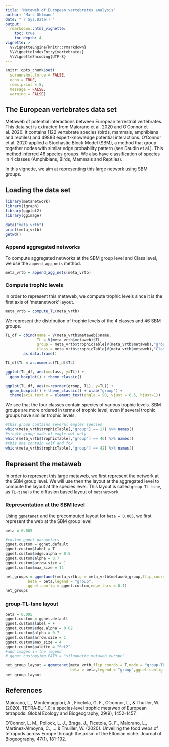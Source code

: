 ```yaml
---
title: "Metaweb of European vertebrates analysis"
author: "Marc Ohlmann"
date: "`r Sys.Date()`"
output:
  rmarkdown::html_vignette:
    toc: true
    toc_depth: 4
vignette: >
  %\VignetteEngine{knitr::rmarkdown}
  %\VignetteIndexEntry{vertebrates}
  %\VignetteEncoding{UTF-8}
---
```


```r
knitr::opts_chunk$set(
  screenshot.force = FALSE, 
  echo = TRUE,
  rows.print = 5,
  message = FALSE, 
  warning = FALSE)
```

## The European vertebrates data set

Metaweb of potential interactions between European terrestrial vertebrates. This data set is extracted from Maiorano et al. 2020 and O'Connor et al. 2020. It contains $1122$ vertebrate species (birds, mammals, amphibians and reptiles) and $49883$ expert-knowledge potential interactions. O'Connor et al. 2020 applied a Stochastic Block Model (SBM), a method that group together nodes with similar edge probability pattern (see Daudin et al.). This method inferred $46$ species groups. We also have classification of species in $4$ classes (Amphibians, Birds, Mammals and Reptiles).

In this vignette, we aim at representing this large network using SBM groups.

## Loading the data set

```r
library(metanetwork)
library(igraph)
library(ggplot2)
library(ggimage)
```

```r
data("meta_vrtb")
print(meta_vrtb)
getwd()
```

### Append aggregated networks

To compute aggregated networks at the SBM group level and Class level, we use the `append_agg_nets` method.

```r
meta_vrtb = append_agg_nets(meta_vrtb)
```

### Compute trophic levels

In order to represent this metaweb, we compute trophic levels since it is the first axis of 'metanetwork' layout.

```r
meta_vrtb = compute_TL(meta_vrtb)
```

We represent the distribution of trophic levels of the $4$ classes and $46$ SBM groups.

```r
TL_df = cbind(name = V(meta_vrtb$metaweb)$name,
              TL = V(meta_vrtb$metaweb)$TL,
              group = meta_vrtb$trophicTable[V(meta_vrtb$metaweb),"group"],
              class = meta_vrtb$trophicTable[V(meta_vrtb$metaweb),"Class"]) %>%
        as.data.frame()

TL_df$TL = as.numeric(TL_df$TL)

ggplot(TL_df, aes(x=class, y=TL)) +
  geom_boxplot() + theme_classic()

ggplot(TL_df, aes(x=reorder(group, TL), y=TL)) +
  geom_boxplot() + theme_classic() + xlab("group") +
  theme(axis.text.x = element_text(angle = 90, vjust = 0.5, hjust=1))
```

We see that the four classes contain species of various trophic levels. SBM groups are more ordered in terms of trophic level, even if several trophic groups have similar trophic levels.

```r
#this group contains several eagles species
which(meta_vrtb$trophicTable[,"group"] == 17) %>% names()
#single group made of eagle-owl only
which(meta_vrtb$trophicTable[,"group"] == 46) %>% names()
#this one contain wolf and fox
which(meta_vrtb$trophicTable[,"group"] == 42) %>% names()
```


## Represent the metaweb

In order to represent this large metaweb, we first represent the network at the SBM group level. We will use then the layout at the aggregated level to compute the layout at the species level. This layout is called `group-TL-tsne`, as `TL-tsne` is the diffusion based layout of `metanetwork`.

### Representation at the SBM level

Using `ggmetanet` and the precomputed layout for `beta = 0.005`, we first represent the web at the SBM group level

```r
beta = 0.005

#custom ggnet parameters
ggnet.custom = ggnet.default
ggnet.custom$label = T
ggnet.custom$edge.alpha = 0.5
ggnet.custom$alpha = 0.7
ggnet.custom$arrow.size = 1
ggnet.custom$max_size = 12

net_groups = ggmetanet(meta_vrtb,g = meta_vrtb$metaweb_group,flip_coords = T,
          beta = beta,legend = "group",
          ggnet.config = ggnet.custom,edge_thrs = 0.1)
net_groups
```

### group-TL-tsne layout


```r
beta = 0.005
ggnet.custom = ggnet.default
ggnet.custom$label = F
ggnet.custom$edge.alpha = 0.02
ggnet.custom$alpha = 0.7
ggnet.custom$arrow.size = 1
ggnet.custom$max_size = 4
ggnet.custom$palette = "Set2"
#add images in the legend
# ggnet.custom$img_PATH = "silouhette_metaweb_europe"

net_group_layout = ggmetanet(meta_vrtb,flip_coords = T,mode = "group-TL-tsne",
                             beta = beta,legend = "group",ggnet.config = ggnet.custom)
net_group_layout
```



## References

Maiorano, L., Montemaggiori, A., Ficetola, G. F., O’connor, L., & Thuiller, W. (2020). 
TETRA‐EU 1.0: a species‐level trophic metaweb of European tetrapods. Global Ecology and Biogeography, 29(9), 1452-1457.

O’Connor, L. M., Pollock, L. J., Braga, J., Ficetola, G. F., Maiorano, L., Martinez‐Almoyna, C., ... & Thuiller, W. (2020). 
Unveiling the food webs of tetrapods across Europe through the prism of the Eltonian niche. Journal of Biogeography, 47(1), 181-192.

